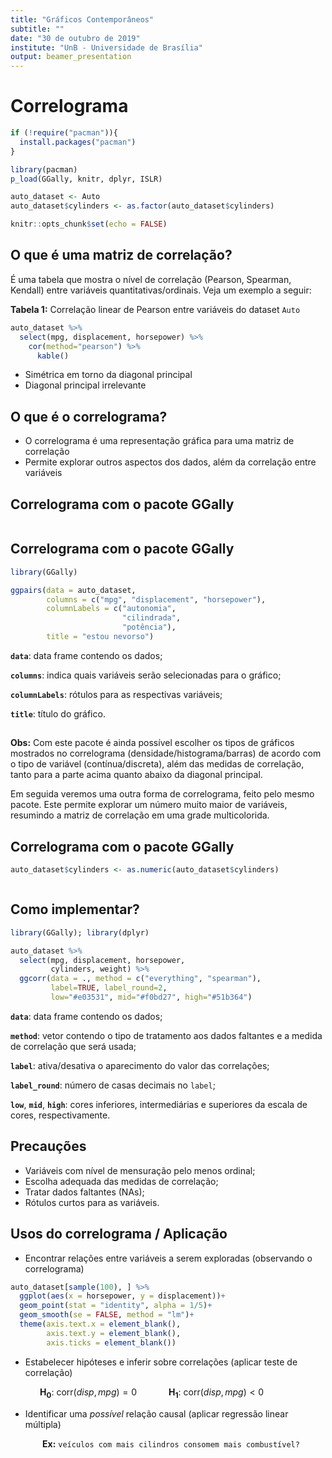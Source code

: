 ```yaml
---
title: "Gráficos Contemporâneos"
subtitle: ""
date: "30 de outubro de 2019"
institute: "UnB - Universidade de Brasília"
output: beamer_presentation
---
```


# Correlograma

```r
if (!require("pacman")){
  install.packages("pacman")
}

library(pacman)
p_load(GGally, knitr, dplyr, ISLR)

auto_dataset <- Auto
auto_dataset$cylinders <- as.factor(auto_dataset$cylinders)

knitr::opts_chunk$set(echo = FALSE)
```

## O que é uma matriz de correlação?

É uma tabela que mostra o nível de correlação (Pearson, Spearman, Kendall) entre variáveis quantitativas/ordinais. Veja um exemplo a seguir:

\footnotesize
$\textbf{Tabela 1:}$ Correlação linear de Pearson entre variáveis do dataset `Auto`
\normalsize
```r
auto_dataset %>%
  select(mpg, displacement, horsepower) %>%
    cor(method="pearson") %>%
      kable()
```

- Simétrica em torno da diagonal principal
- Diagonal principal irrelevante

<!-- Esse tipo de representação pode ser muito útil, mas com o aumento do número de variáveis envolvidas surge a dificuldade em identificar as correlações mais relevantes. Para facilitar essa análise, temos como alternativa o correlograma. -->

## O que é o correlograma?

- O correlograma é uma representação gráfica para uma matriz de correlação
- Permite explorar outros aspectos dos dados, além da correlação entre variáveis

<!-- O correlograma é um tipo de gráfico que facilita a visualização das matrizes de correlação e ainda permite explorar alguns outros aspectos dos dados, incorporando múltiplos gráficos e cores, além das medidas de correlação em si. -->

## Correlograma com o pacote GGally

```r
```

## Correlograma com o pacote GGally

```r
library(GGally)

ggpairs(data = auto_dataset,
        columns = c("mpg", "displacement", "horsepower"),
        columnLabels = c("autonomia",
                         "cilindrada",
                         "potência"),
        title = "estou nevorso")
```

**`data`**: data frame contendo os dados;

**`columns`**: indica quais variáveis serão selecionadas para o gráfico;

**`columnLabels`**: rótulos para as respectivas variáveis;

**`title`**: título do gráfico.

## 

**Obs:** Com este pacote é ainda possível escolher os tipos de gráficos mostrados no correlograma (densidade/histograma/barras) de acordo com o tipo de variável (contínua/discreta), além das medidas de correlação, tanto para a parte acima quanto abaixo da diagonal principal.

Em seguida veremos uma outra forma de correlograma, feito pelo mesmo pacote. Este permite explorar um número muito maior de variáveis, resumindo a matriz de correlação em uma grade multicolorida.

## Correlograma com o pacote GGally

```r
auto_dataset$cylinders <- as.numeric(auto_dataset$cylinders)
```

```r
```

## Como implementar?

```r
library(GGally); library(dplyr)

auto_dataset %>%
  select(mpg, displacement, horsepower,
         cylinders, weight) %>%
  ggcorr(data = ., method = c("everything", "spearman"),
         label=TRUE, label_round=2,
         low="#e03531", mid="#f0bd27", high="#51b364")
```

\small

**`data`**: data frame contendo os dados;

**`method`**: vetor contendo o tipo de tratamento aos dados faltantes e a medida de correlação que será usada;

**`label`**: ativa/desativa o aparecimento do valor das correlações;

**`label_round`**: número de casas decimais no `label`;

**`low`**, **`mid`**, **`high`**: cores inferiores, intermediárias e superiores da escala de cores, respectivamente.

\normalsize

## Precauções

- Variáveis com nível de mensuração pelo menos ordinal;
- Escolha adequada das medidas de correlação;
- Tratar dados faltantes (NAs);
- Rótulos curtos para as variáveis.

## Usos do correlograma / Aplicação

- Encontrar relações entre variáveis a serem exploradas (observando o correlograma)

```r
auto_dataset[sample(100), ] %>%
  ggplot(aes(x = horsepower, y = displacement))+
  geom_point(stat = "identity", alpha = 1/5)+
  geom_smooth(se = FALSE, method = "lm")+
  theme(axis.text.x = element_blank(),
        axis.text.y = element_blank(),
        axis.ticks = element_blank())
```

- Estabelecer hipóteses e inferir sobre correlações (aplicar teste de correlação)

\small
$\mathbf{\hspace{3em} H_0}$: $\text{corr}(disp, mpg) = 0$ $\mathbf{\hspace{3em} H_1}$: $\text{corr}(disp, mpg) < 0$
\normalsize

- Identificar uma *possível* relação causal (aplicar regressão linear múltipla)

$\hspace{3em}$ **Ex:** `veículos com mais cilindros consomem mais combustível?`
